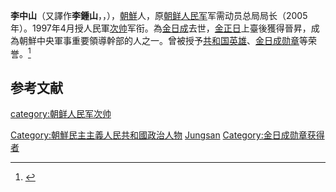 '''李中山'''（又譯作'''李鍾山'''，{{lang-ko|리중산}}，{{bd|1924年||2011年|7月23日|catIdx=Li Jungsan}}），[[朝鮮|朝鮮]]人，原[[朝鲜人民军|朝鲜人民军]]军需动员总局局长（2005年）。1997年4月授人民軍[[朝鲜次帅列表|次帅]]军衔。為[[金日成|金日成]]去世，[[金正日|金正日]]上臺後獲得晉昇，成為朝鮮中央軍事重要領導幹部的人之一。曾被授予[[共和国英雄_(朝鲜)|共和国英雄]]、[[金日成勋章|金日成勋章]]等荣誉。<ref>{{cite web|url=http://dprk.blog.hexun.com/66593619_d.html|title=关于李钟山同志逝世的讣告|publisher=朝鲜研究}}</ref>

== 参考文献 ==
{{Reflist}}

{{Korea-bio-stub}}

{{DEFAULTSORT:Li Jungsan}}
{{朝鮮元帥}}
[[category:朝鲜人民军次帅|category:朝鲜人民军次帅]]
[[Category:朝鮮民主主義人民共和國政治人物|Category:朝鮮民主主義人民共和國政治人物]]
[[Category:李姓|Jungsan]]
[[Category:金日成勋章获得者|Category:金日成勋章获得者]]